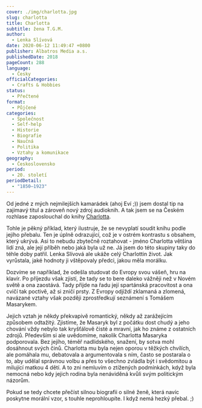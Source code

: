 ```yaml
---
cover: ./img/charlotta.jpg
slug: charlotta
title: Charlotta
subtitle: žena T.G.M.
author:
  - Lenka Slívová
date: 2020-06-12 11:49:47 +0800
publisher: Albatros Media a.s.
publishedDate: 2018
pageCount: 288
language:
  - Česky
officialCategories:
  - Crafts & Hobbies
status:
  - Přečtené
format:
  - Půjčené
categories:
  - Společnost
  - Self-help
  - Historie
  - Biografie
  - Naučná
  - Politika
  - Vztahy a komunikace
geography:
  - Československo
period:
  - 20. století
periodDetail:
  - "1850–1923"
---
```


Od jedné z mých nejmilejších kamarádek (ahoj Eví ;)) jsem dostal tip na zajimavý titul a zároveň nový zdroj audioknih. A tak jsem se na Českém rozhlase zaposlouchal do knihy <a href="https://plus.rozhlas.cz/lenka-slivova-charlotta-zena-t-g-m-8156877" target="_blank" rel="noreferrer noopener">Charlotta</a>.

Tohle je pěkný příklad, který ilustruje, že se nevyplatí soudit knihu podle jejího přebalu. Ten je úplně odrazující, což je v ostrém kontrastu s obsahem, který ukrývá. Asi to nebudu zbytečně roztahovat - jméno Charlotta většina lidí zná, ale její příběh nebo jaká byla už ne. Já jsem do této skupiny taky do téhle doby patřil. Lenka Slívová ale ukáže celý Charlottin život. Jak vyrůstala, jaké hodnoty ji vštěpovaly předci, jakou měla morálku.

Dozvíme se například, že odešla studovat do Evropy svou vášeň, hru na klavír. Po příjezdu však zjistí, že tady se to bere daleko vážněji než v Novém světě a ona zaostává. Tady přijde na řadu její spartánská pracovitost a ona cvičí tak poctivě, až si zničí prsty. Z Evropy odjíždí zklamaná a zlomená, navázané vztahy však později zprostředkují seznámení s Tomášem Masarykem.

Jejich vztah je někdy překvapivě romantický, někdy až zarážejícím způsobem odtažitý. Zjistíme, že Masaryk byl z počátku dost chudý a jeho chování vždy nebylo tak kryšťálově čisté a mravní, jak ho známe z ostatních zdrojů. Především si ale uvědomíme, nakolik Charlotta Masaryka podporovala. Bez jejího, téměř nadlidského, snažení, by sotva mohl dosáhnout svých činů. Charlotta mu byla nejen oporou v těžkých chvílích, ale pomáhala mu, debatovala a argumentovala s ním, často se postarala o to, aby udělal správnou volbu a přes to všechno zvládla být i svědomitou a milující matkou 4 dětí. A to zni nemluvím o ztížených podmínkách, když byla nemocná nebo kdy jejich rodina byla nenáviděná kvůli svým politickým názorům.

Pokud se tedy chcete přečíst silnou biografii o silné ženě, která navíc poskytne morální vzor, s touhle neprohloupíte. I když nemá hezký přebal. ;)
